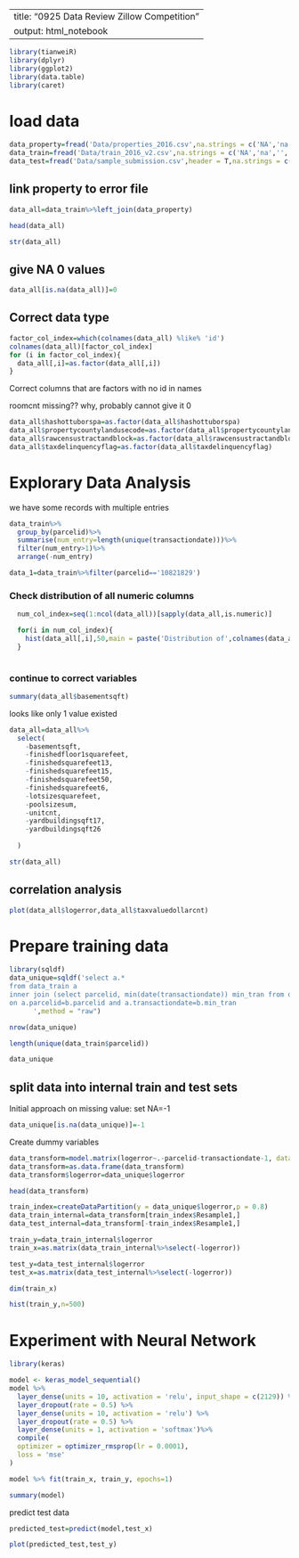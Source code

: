
---
title: "0925 Data Review Zillow Competition"
output: html_notebook
---

```r
library(tianweiR)
library(dplyr)
library(ggplot2)
library(data.table)
library(caret)
```

# load data
```r
data_property=fread('Data/properties_2016.csv',na.strings = c('NA','na','',' '))
data_train=fread('Data/train_2016_v2.csv',na.strings = c('NA','na','',' '))
data_test=fread('Data/sample_submission.csv',header = T,na.strings = c('NA','na','',' '))
```

## link property to error file
```r
data_all=data_train%>%left_join(data_property)
```

```r
head(data_all)
```


```r
str(data_all)
```
## give NA 0 values
```r
data_all[is.na(data_all)]=0
```

## Correct data type
```r
factor_col_index=which(colnames(data_all) %like% 'id')
colnames(data_all)[factor_col_index]
for (i in factor_col_index){
  data_all[,i]=as.factor(data_all[,i])
}
```

Correct columns that are factors with no id in names

roomcnt missing?? why, probably cannot give it 0
```r
data_all$hashottuborspa=as.factor(data_all$hashottuborspa)
data_all$propertycountylandusecode=as.factor(data_all$propertycountylandusecode)
data_all$rawcensustractandblock=as.factor(data_all$rawcensustractandblock)
data_all$taxdelinquencyflag=as.factor(data_all$taxdelinquencyflag)
```




# Explorary Data Analysis

we have some records with multiple entries
```r
data_train%>%
  group_by(parcelid)%>%
  summarise(num_entry=length(unique(transactiondate)))%>%
  filter(num_entry>1)%>%
  arrange(-num_entry)
```


```r
data_1=data_train%>%filter(parcelid=='10821829')
```

### Check distribution of all numeric columns
```r
  num_col_index=seq(1:ncol(data_all))[sapply(data_all,is.numeric)]

  for(i in num_col_index){
    hist(data_all[,i],50,main = paste('Distribution of',colnames(data_all)[i]),xlab=colnames(data_all)[i])
  }
  
```

### continue to correct variables 
```r
summary(data_all$basementsqft)
```
looks like only 1 value existed
```r
data_all=data_all%>%
  select(
    -basementsqft,
    -finishedfloor1squarefeet,
    -finishedsquarefeet13,
    -finishedsquarefeet15,
    -finishedsquarefeet50,
    -finishedsquarefeet6,
    -lotsizesquarefeet,
    -poolsizesum,
    -unitcnt,
    -yardbuildingsqft17,
    -yardbuildingsqft26
    
  )
```


 
```r
str(data_all)
```

## correlation analysis
```r
plot(data_all$logerror,data_all$taxvaluedollarcnt)
```


# Prepare training data
```r
library(sqldf)
data_unique=sqldf('select a.*
from data_train a
inner join (select parcelid, min(date(transactiondate)) min_tran from data_train group by parcelid) b
on a.parcelid=b.parcelid and a.transactiondate=b.min_tran
      ',method = "raw")

nrow(data_unique)
```

```r
length(unique(data_train$parcelid))
```


```r
data_unique
```

## split data into internal train and test sets

Initial approach on missing value: set NA=-1
```r
data_unique[is.na(data_unique)]=-1
```

Create dummy variables
```r
data_transform=model.matrix(logerror~.-parcelid-transactiondate-1, data=data_unique)
data_transform=as.data.frame(data_transform)
data_transform$logerror=data_unique$logerror
```

```r
head(data_transform)
```



```r
train_index=createDataPartition(y = data_unique$logerror,p = 0.8)
data_train_internal=data_transform[train_index$Resample1,]
data_test_internal=data_transform[-train_index$Resample1,]
```

```r
train_y=data_train_internal$logerror
train_x=as.matrix(data_train_internal%>%select(-logerror))

test_y=data_test_internal$logerror
test_x=as.matrix(data_test_internal%>%select(-logerror))
```

```r
dim(train_x)
```

```r
hist(train_y,n=500)
```


# Experiment with Neural Network
```r
library(keras)
```

```r
model <- keras_model_sequential() 
model %>% 
  layer_dense(units = 10, activation = 'relu', input_shape = c(2129)) %>% 
  layer_dropout(rate = 0.5) %>%
  layer_dense(units = 10, activation = 'relu') %>%
  layer_dropout(rate = 0.5) %>%
  layer_dense(units = 1, activation = 'softmax')%>%
  compile(
  optimizer = optimizer_rmsprop(lr = 0.0001),
  loss = 'mse'
)
```

```r
model %>% fit(train_x, train_y, epochs=1)

```

```r
summary(model)
```

predict test data
```r
predicted_test=predict(model,test_x)

plot(predicted_test,test_y)
```

